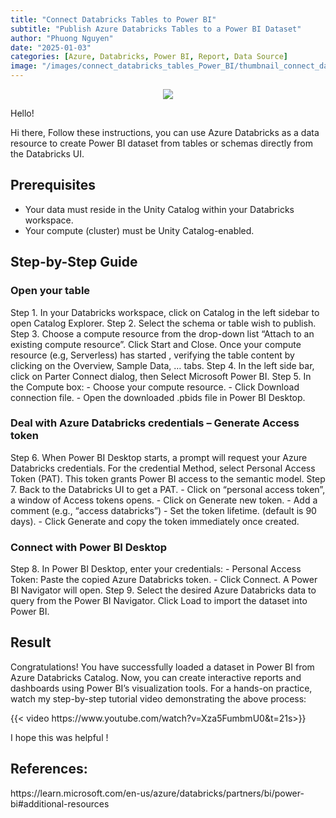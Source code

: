 ```yaml
---
title: "Connect Databricks Tables to Power BI"
subtitle: "Publish Azure Databricks Tables to a Power BI Dataset"
author: "Phuong Nguyen"
date: "2025-01-03"
categories: [Azure, Databricks, Power BI, Report, Data Source]
image: "/images/connect_databricks_tables_Power_BI/thumbnail_connect_databricks_BI.png" 
---
```


<center><img src="/images/connect_databricks_tables_Power_BI/intro_connect_databricks_BI.webp"></center>

Hello! 

Hi there,
Follow these instructions, you can use Azure Databricks as a data resource to create Power BI dataset from tables or schemas directly from the Databricks UI.

## Prerequisites

- Your data must reside in the Unity Catalog within your Databricks workspace.
- Your compute (cluster) must be Unity Catalog-enabled.

## Step-by-Step Guide

### Open your table

Step 1. In your Databricks workspace, click on  Catalog in the left sidebar to open Catalog Explorer. 
Step 2. Select the schema or table wish to publish.
Step 3. Choose a compute resource from the drop-down list “Attach to an existing compute resource”. Click Start and Close. 
Once your compute resource (e.g,  Serverless) has started , verifying the table content by clicking on the Overview, Sample Data, … tabs.
Step 4. In the left side bar, click on Parter Connect dialog, then Select Microsoft Power BI.
Step 5. In the Compute box:
- Choose your compute resource. 
- Click Download connection file. 
- Open the downloaded .pbids file in Power BI Desktop. 

### Deal with Azure Databricks credentials – Generate Access token

Step 6. When Power BI Desktop starts, a prompt will request your Azure Databricks credentials. 
For the credential Method, select Personal Access Token (PAT). This token grants Power BI access to the semantic model.
Step 7. Back to the Databricks UI to get a PAT. 
-	Click on “personal access token”, a window of Access tokens opens. 
-	Click on Generate new token.
-	Add a comment (e.g., “access databricks”)
-	Set the token lifetime. (default is 90 days).
-	Click Generate and copy the token immediately once created.

### Connect with Power BI Desktop

Step 8. In Power BI Desktop, enter your credentials: 
- Personal Access Token: Paste the copied Azure Databricks token.
- Click Connect. A Power BI Navigator will open.
Step 9. Select the desired Azure Databricks data to query from the Power BI Navigator. 
Click Load to import the dataset into Power BI.

## Result

Congratulations! You have successfully loaded a dataset in Power BI from Azure Databricks Catalog.  Now, you can create interactive reports and dashboards using Power BI's visualization tools.
For a hands-on practice, watch my step-by-step tutorial video demonstrating the above process:

{{< video https://www.youtube.com/watch?v=Xza5FumbmU0&t=21s>}}

I hope this was helpful !

## References: 

https://learn.microsoft.com/en-us/azure/databricks/partners/bi/power-bi#additional-resources